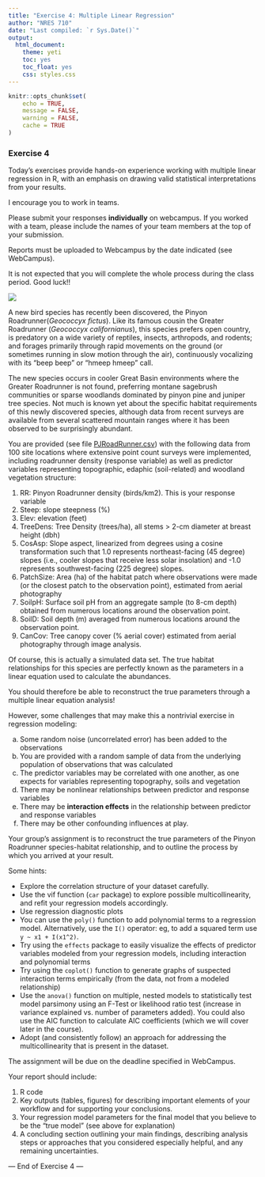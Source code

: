 ```yaml
---
title: "Exercise 4: Multiple Linear Regression"
author: "NRES 710"
date: "Last compiled: `r Sys.Date()`"
output: 
  html_document: 
    theme: yeti
    toc: yes
    toc_float: yes
    css: styles.css
---
```


```r

knitr::opts_chunk$set(
	echo = TRUE,
	message = FALSE,
	warning = FALSE,
	cache = TRUE
)
```

### Exercise 4

Today's exercises provide hands-on experience working with multiple linear regression in R, with an emphasis on drawing valid statistical interpretations from your results. 

I encourage you to work in teams.  

Please submit your responses **individually** on webcampus. If you worked with a team, please include the names of your team members at the top of your submission. 

Reports must be uploaded to Webcampus by the date indicated (see WebCampus).

It is not expected that you will complete the whole process during the class period. 
Good luck!!

![](roadrunner.gif)

A new bird species has recently been discovered, the Pinyon Roadrunner(*Geococcyx fictus*). Like its famous cousin the Greater Roadrunner (*Geococcyx californianus*), this species prefers open country, is predatory on a wide variety of reptiles, insects, arthropods, and rodents; and forages primarily through rapid movements on the ground (or sometimes running in slow motion through the air), continuously vocalizing with its “beep beep” or “hmeep hmeep” call. 

The new species occurs in cooler Great Basin environments where the Greater Roadrunner is not found, preferring montane sagebrush communities or sparse woodlands dominated by pinyon pine and juniper tree species. Not much is known yet about the specific habitat requirements of this newly discovered species, although data from recent surveys are available from several scattered mountain ranges where it has been observed to be surprisingly abundant. 

You are provided (see file [PJRoadRunner.csv](PJRoadRunner.csv)) with the following data from 100 site locations where extensive point count surveys were implemented, including roadrunner density (response variable) as well as predictor variables representing topographic, edaphic (soil-related) and woodland vegetation structure:

1. RR: Pinyon Roadrunner density (birds/km2). This is your response variable
2. Steep: slope steepness (%) 
3. Elev: elevation (feet)
4. TreeDens: Tree Density (trees/ha), all stems > 2-cm diameter at breast height (dbh)
5. CosAsp: Slope aspect, linearized from degrees using a cosine transformation such that 1.0 represents northeast-facing (45 degree) slopes (i.e., cooler slopes that receive less solar insolation) and -1.0 represents southwest-facing (225 degree) slopes. 
6. PatchSize: Area (ha) of the habitat patch where observations were made (or the closest patch to the observation point), estimated from aerial photography
7. SoilpH: Surface soil pH from an aggregate sample (to 8-cm depth) obtained from numerous locations around the observation point.   
8. SoilD: Soil depth (m) averaged from numerous locations around the observation point.     
9. CanCov: Tree canopy cover (% aerial cover) estimated from aerial photography through image analysis. 

Of course, this is actually a simulated data set. The true habitat relationships for this species are perfectly known as the parameters in a linear equation used to calculate the abundances.

You should therefore be able to reconstruct the true parameters through a multiple linear equation analysis! 

However, some challenges that may make this a nontrivial exercise in regression modeling:

a. Some random noise (uncorrelated error) has been added to the observations
b. You are provided with a random sample of data from the underlying population of observations that was calculated
c. The predictor variables may be correlated with one another, as one expects for variables representing topography, soils and vegetation
d. There may be nonlinear relationships between predictor and response variables
e. There may be **interaction effects** in the relationship between predictor and response variables
f. There may be other confounding influences at play. 

Your group’s assignment is to reconstruct the true parameters of the Pinyon Roadrunner species-habitat relationship, and to outline the process by which you arrived at your result. 

Some hints: 

* Explore the correlation structure of your dataset carefully.
* Use the vif function (`car` package) to explore possible multicollinearity, and refit your regression models accordingly.
* Use regression diagnostic plots
* You can use the `poly()` function to add polynomial terms to a regression model. Alternatively, use the `I()` operator: eg, to add a squared term use `y ~ x1 + I(x1^2)`.  
* Try using the `effects` package to easily visualize the effects of predictor variables modeled from your regression models, including interaction and polynomial terms
* Try using the `coplot()` function to generate graphs of suspected interaction terms empirically (from the data, not from a modeled relationship)
* Use the `anova()` function on multiple, nested models to statistically test model parsimony using an F-Test or likelihood ratio test (increase in variance explained vs. number of parameters added). You could also use the AIC function to calculate AIC coefficients (which we will cover later in the course). 
* Adopt (and consistently follow) an approach for addressing the multicollinearity that is present in the dataset. 

The assignment will be due on the deadline specified in WebCampus. 

Your report should include: 

1. R code
2. Key outputs (tables, figures) for describing important elements of your workflow and for supporting your conclusions.
3. Your regression model parameters for the final model that you believe to be the “true model” (see above for explanation) 
4. A concluding section outlining your main findings, describing analysis steps or approaches that you considered especially helpful, and any remaining uncertainties. 

--- End of Exercise 4 ---